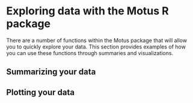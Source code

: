 # Exploring data with the Motus R package

There are a number of functions within the Motus package that will allow you to quickly explore your data.  This section provides examples of how you can use these functions through summaries and visualizations.

## Summarizing your data

## Plotting your data
